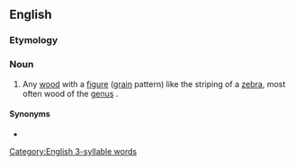 ==English==

===Etymology===
{{compound|en|zebra|wood}}

===Noun===
{{en-noun|~}}
{{wikipedia}}

# Any [[wood]] with a [[figure]] ([[grain]] pattern) like the striping of a [[zebra]], most often wood of the [[genus]] {{taxlink|Microberlinia|genus}}.

====Synonyms====
* {{l|en|zebron}}

[[Category:English 3-syllable words]]